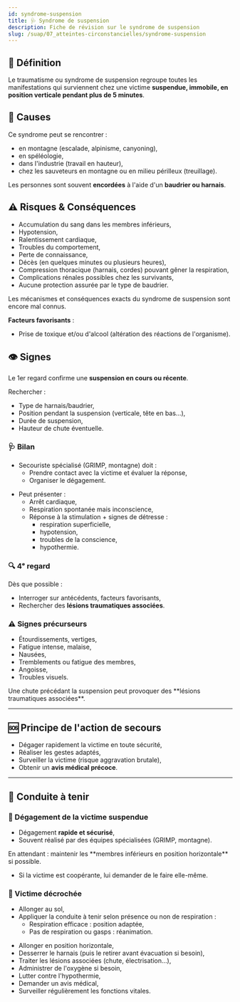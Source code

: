 ---
id: syndrome-suspension
title: 🩺 Syndrome de suspension
description: Fiche de révision sur le syndrome de suspension
slug: /suap/07_atteintes-circonstancielles/syndrome-suspension
---


## 🧠 Définition

Le traumatisme ou syndrome de suspension regroupe toutes les manifestations qui surviennent chez une victime **suspendue, immobile, en position verticale pendant plus de 5 minutes**.

## 📌 Causes

Ce syndrome peut se rencontrer :

- en montagne (escalade, alpinisme, canyoning),
- en spéléologie,
- dans l'industrie (travail en hauteur),
- chez les sauveteurs en montagne ou en milieu périlleux (treuillage).

Les personnes sont souvent **encordées** à l'aide d'un **baudrier ou harnais**.

## ⚠️ Risques & Conséquences

- Accumulation du sang dans les membres inférieurs,
- Hypotension,
- Ralentissement cardiaque,
- Troubles du comportement,
- Perte de connaissance,
- Décès (en quelques minutes ou plusieurs heures),
- Compression thoracique (harnais, cordes) pouvant gêner la respiration,
- Complications rénales possibles chez les survivants,
- Aucune protection assurée par le type de baudrier.

<Admonition type="note">
Les mécanismes et conséquences exacts du syndrome de suspension sont encore mal connus.
</Admonition>

**Facteurs favorisants** :
- Prise de toxique et/ou d'alcool (altération des réactions de l'organisme).

## 👁️ Signes

Le 1er regard confirme une **suspension en cours ou récente**.

Rechercher :

- Type de harnais/baudrier,
- Position pendant la suspension (verticale, tête en bas…),
- Durée de suspension,
- Hauteur de chute éventuelle.

### 🩺 Bilan

<Tabs>
<TabItem value="encore-suspendue" label="Victime encore suspendue">

- Secouriste spécialisé (GRIMP, montagne) doit :
  - Prendre contact avec la victime et évaluer la réponse,
  - Organiser le dégagement.

</TabItem>
<TabItem value="dependue" label="Victime déjà dégagée">

- Peut présenter :
  - Arrêt cardiaque,
  - Respiration spontanée mais inconscience,
  - Réponse à la stimulation + signes de détresse :
    - respiration superficielle,
    - hypotension,
    - troubles de la conscience,
    - hypothermie.

</TabItem>
</Tabs>

### 🔍 4ᵉ regard

Dès que possible :

- Interroger sur antécédents, facteurs favorisants,
- Rechercher des **lésions traumatiques associées**.

### ⚠️ Signes précurseurs

- Étourdissements, vertiges,
- Fatigue intense, malaise,
- Nausées,
- Tremblements ou fatigue des membres,
- Angoisse,
- Troubles visuels.

<Admonition type="warning">
Une chute précédant la suspension peut provoquer des **lésions traumatiques associées**.
</Admonition>

---

## 🆘 Principe de l'action de secours

- Dégager rapidement la victime en toute sécurité,
- Réaliser les gestes adaptés,
- Surveiller la victime (risque aggravation brutale),
- Obtenir un **avis médical précoce**.

---

## 🛟 Conduite à tenir

### 🧩 Dégagement de la victime suspendue

- Dégagement **rapide et sécurisé**,
- Souvent réalisé par des équipes spécialisées (GRIMP, montagne).

<Admonition type="tip">
En attendant : maintenir les **membres inférieurs en position horizontale** si possible.
</Admonition>

- Si la victime est coopérante, lui demander de le faire elle-même.

### 🧍 Victime décrochée

<Tabs>
<TabItem value="inconsciente" label="Victime inconsciente">

- Allonger au sol,
- Appliquer la conduite à tenir selon présence ou non de respiration :
  - Respiration efficace : position adaptée,
  - Pas de respiration ou gasps : réanimation.

</TabItem>
<TabItem value="consciente" label="Victime consciente">

- Allonger en position horizontale,
- Desserrer le harnais (puis le retirer avant évacuation si besoin),
- Traiter les lésions associées (chute, électrisation…),
- Administrer de l'oxygène si besoin,
- Lutter contre l'hypothermie,
- Demander un avis médical,
- Surveiller régulièrement les fonctions vitales.

</TabItem>
</Tabs>